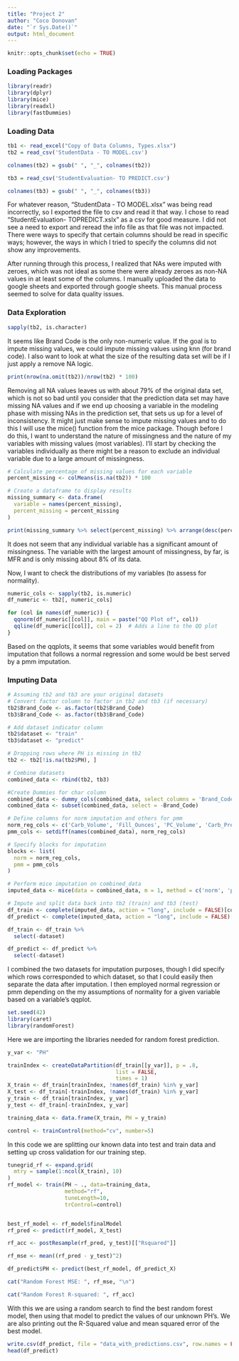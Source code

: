 ```yaml
---
title: "Project 2"
author: "Coco Donovan"
date: "`r Sys.Date()`"
output: html_document
---
```


```r
knitr::opts_chunk$set(echo = TRUE)
```

### Loading Packages

```r
library(readr)
library(dplyr)
library(mice)
library(readxl)
library(fastDummies)
```

### Loading Data

```r
tb1 <- read_excel("Copy of Data Columns, Types.xlsx")
tb2 = read_csv('StudentData - TO MODEL.csv')

colnames(tb2) = gsub(" ", "_", colnames(tb2))

tb3 = read_csv('StudentEvaluation- TO PREDICT.csv')

colnames(tb3) = gsub(" ", "_", colnames(tb3))
```

For whatever reason, "StudentData - TO MODEL.xlsx" was being read incorrectly, so I exported the file to csv and read it that way. I chose to read "StudentEvaluation- TOPREDICT.xslx" as a csv for good measure. I did not see a need to export and reread the info file as that file was not impacted. There were ways to specify that certain columns should be read in specific ways; however, the ways in which I tried to specify the columns did not show any improvements.

After running through this process, I realized that NAs were imputed with zeroes, which was not ideal as some there were already zeroes as non-NA values in at least some of the columns. I manually uploaded the data to google sheets and exported through google sheets. This manual process seemed to solve for data quality issues.

### Data Exploration

```r
sapply(tb2, is.character)
```

It seems like Brand Code is the only non-numeric value. If the goal is to impute missing values, we could impute missing values using knn (for brand code). I also want to look at what the size of the resulting data set will be if I just apply a remove NA logic.

```r
print(nrow(na.omit(tb2))/nrow(tb2) * 100)
```

Removing all NA values leaves us with about 79% of the original data set, which is not so bad until you consider that the prediction data set may have missing NA values and if we end up choosing a variable in the modeling phase with missing NAs in the prediction set, that sets us up for a level of inconsistency. It might just make sense to impute missing values and to do this I will use the mice() function from the mice package. Though before I do this, I want to understand the nature of missingness and the nature of my variables with missing values (most variables). I'll start by checking the variables individually as there might be a reason to exclude an individual variable due to a large amount of missingness.

```r
# Calculate percentage of missing values for each variable
percent_missing <- colMeans(is.na(tb2)) * 100

# Create a dataframe to display results
missing_summary <- data.frame(
  variable = names(percent_missing),
  percent_missing = percent_missing
)

print(missing_summary %>% select(percent_missing) %>% arrange(desc(percent_missing)) %>% head())
```

It does not seem that any individual variable has a significant amount of missingness. The variable with the largest amount of missingness, by far, is MFR and is only missing about 8% of its data.

Now, I want to check the distributions of my variables (to assess for normality).

```r
numeric_cols <- sapply(tb2, is.numeric)
df_numeric <- tb2[, numeric_cols]

for (col in names(df_numeric)) {
  qqnorm(df_numeric[[col]], main = paste("QQ Plot of", col))
  qqline(df_numeric[[col]], col = 2)  # Adds a line to the QQ plot
}
```

Based on the qqplots, it seems that some variables would benefit from imputation that follows a normal regression and some would be best served by a pmm imputation.

### Imputing Data

```r
# Assuming tb2 and tb3 are your original datasets
# Convert factor column to factor in tb2 and tb3 (if necessary)
tb2$Brand_Code <- as.factor(tb2$Brand_Code)
tb3$Brand_Code <- as.factor(tb3$Brand_Code)

# Add dataset indicator column
tb2$dataset <- "train"
tb3$dataset <- "predict"

# Dropping rows where PH is missing in tb2
tb2 <- tb2[!is.na(tb2$PH), ]

# Combine datasets
combined_data <- rbind(tb2, tb3)

#Create Dummies for char column
combined_data <- dummy_cols(combined_data, select_columns = 'Brand_Code', remove_first_dummy = TRUE)
combined_data <- subset(combined_data, select = -Brand_Code)

# Define columns for norm imputation and others for pmm
norm_reg_cols <- c('Carb_Volume', 'Fill_Ounces', 'PC_Volume', 'Carb_Pressure', 'Carb_Temp', 'Carb_Pressure1')
pmm_cols <- setdiff(names(combined_data), norm_reg_cols)

# Specify blocks for imputation
blocks <- list(
  norm = norm_reg_cols,
  pmm = pmm_cols
)

# Perform mice imputation on combined_data
imputed_data <- mice(data = combined_data, m = 1, method = c('norm', 'pmm'), blocks = blocks, seed = 500)

# Impute and split data back into tb2 (train) and tb3 (test)
df_train <- complete(imputed_data, action = "long", include = FALSE)[combined_data$dataset == "train", ]
df_predict <- complete(imputed_data, action = "long", include = FALSE)[combined_data$dataset == "predict", ]

df_train <- df_train %>%
  select(-dataset)

df_predict <- df_predict %>%
  select(-dataset)
```

I combined the two datasets for imputation purposes, though I did specify which rows corresponded to which dataset, so that I could easily then separate the data after imputation. I then employed normal regression or pmm depending on the my assumptions of normality for a given variable based on a variable's qqplot.

```r
set.seed(42)
library(caret)
library(randomForest)
```

Here we are importing the libraries needed for random forest prediction.

```r
y_var <- "PH"

trainIndex <- createDataPartition(df_train[[y_var]], p = .8, 
                                  list = FALSE, 
                                  times = 1)
X_train <- df_train[trainIndex, !names(df_train) %in% y_var]
X_test <- df_train[-trainIndex, !names(df_train) %in% y_var]
y_train <- df_train[trainIndex, y_var]
y_test <- df_train[-trainIndex, y_var]

training_data <- data.frame(X_train, PH = y_train)

control <- trainControl(method="cv", number=5)
```

In this code we are splitting our known data into test and train data and setting up cross validation for our training step.

```r
tunegrid_rf <- expand.grid(
  mtry = sample(1:ncol(X_train), 10)
)
rf_model <- train(PH ~ ., data=training_data, 
                  method="rf", 
                  tuneLength=10,
                  trControl=control)


best_rf_model <- rf_model$finalModel
rf_pred <- predict(rf_model, X_test)

rf_acc <- postResample(rf_pred, y_test)[["Rsquared"]]

rf_mse <- mean((rf_pred - y_test)^2)

df_predict$PH <- predict(best_rf_model, df_predict_X)

cat("Random Forest MSE: ", rf_mse, "\n")

cat("Random Forest R-squared: ", rf_acc)
```

With this we are using a random search to find the best random forest model, then using that model to predict the values of our unknown PH's. We are also printing out the R-Squared value and mean squared error of the best model.
```r
write.csv(df_predict, file = "data_with_predictions.csv", row.names = FALSE)
head(df_predict)
```

